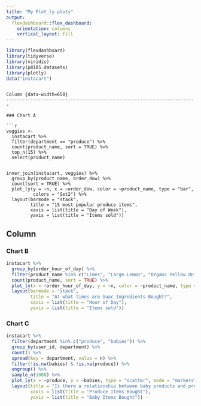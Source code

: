 ```yaml
---
title: "My Plot_ly plots"
output: 
  flexdashboard::flex_dashboard:
    orientation: columns
    vertical_layout: fill
---
```

```r
library(flexdashboard)
library(tidyverse)
library(viridis)
library(p8105.datasets)
library(plotly)
data("instacart")
```
```

Column {data-width=650}
-----------------------------------------------------------------------

### Chart A

```r
veggies <-
  instacart %>% 
  filter(department == "produce") %>% 
  count(product_name, sort = TRUE) %>% 
  top_n(15) %>% 
  select(product_name)


inner_join(instacart, veggies) %>% 
  group_by(product_name, order_dow) %>% 
  count(sort = TRUE) %>% 
  plot_ly(y = ~n, x = ~order_dow, color = ~product_name, type = "bar",
          colors = "Set2") %>% 
  layout(barmode = "stack", 
         title = "15 most popular produce items",
         xaxis = list(title = "Day of Week"),
         yaxis = list(title = "Items sold"))
```

Column {data-width=350}
-----------------------------------------------------------------------

### Chart B

```r
instacart %>% 
  group_by(order_hour_of_day) %>% 
  filter(product_name %in% c("Limes", "Large Lemon", "Organc Yellow Onion", "Organic White Onion", "Organic Hass Avocado", "Organic Avocado")) %>% 
  count(product_name, sort = TRUE) %>% 
  plot_ly(x = ~order_hour_of_day, y = ~n, color = ~product_name, type = "scatter", mode = "line") %>% 
  layout(barmode = "stack", 
         title = "At what times are Guac Ingredients Bought?",
         xaxis = list(title = "Hour of Day"),
         yaxis = list(title = "Items sold"))
```

### Chart C

```r
instacart %>% 
  filter(department %in% c("produce", "babies")) %>% 
  group_by(user_id, department) %>%
  count() %>% 
  spread(key = department, value = n) %>% 
  filter(!is.na(babies) & !is.na(produce)) %>% 
  ungroup() %>% 
  sample_n(1000) %>% 
  plot_ly(x = ~produce, y = ~babies, type = "scatter", mode = "markers") %>% 
  layout(title = "Is there a relationship between baby products and produce items?",
         xaxis = list(title = "Produce Items Bought"),
         yaxis = list(title = "Baby Items Bought"))
```


